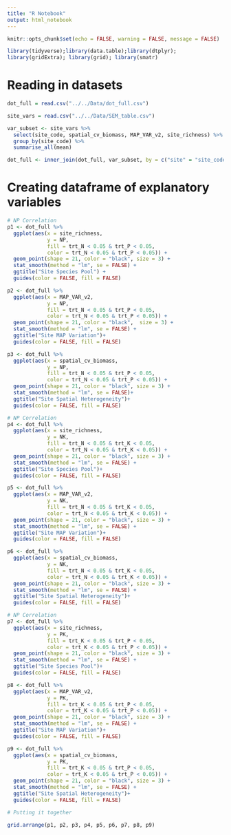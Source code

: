 ```yaml
---
title: "R Notebook"
output: html_notebook
---
```


```r
knitr::opts_chunk$set(echo = FALSE, warning = FALSE, message = FALSE)

library(tidyverse);library(data.table);library(dtplyr);
library(gridExtra); library(grid); library(smatr)
```


# Reading in datasets

```r
dot_full = read.csv("../../Data/dot_full.csv")

site_vars = read.csv("../../Data/SEM_table.csv")

var_subset <- site_vars %>% 
  select(site_code, spatial_cv_biomass, MAP_VAR_v2, site_richness) %>%
  group_by(site_code) %>%
  summarise_all(mean)

dot_full <- inner_join(dot_full, var_subset, by = c("site" = "site_code"))

```

# Creating dataframe of explanatory variables

```r
# NP Correlation
p1 <- dot_full %>% 
  ggplot(aes(x = site_richness,
             y = NP,
             fill = trt_N < 0.05 & trt_P < 0.05,
             color = trt_N < 0.05 & trt_P < 0.05)) +
  geom_point(shape = 21, color = "black", size = 3) +
  stat_smooth(method = "lm", se = FALSE) +
  ggtitle("Site Species Pool") +
  guides(color = FALSE, fill = FALSE)

p2 <- dot_full %>% 
  ggplot(aes(x = MAP_VAR_v2,
             y = NP,
             fill = trt_N < 0.05 & trt_P < 0.05,
             color = trt_N < 0.05 & trt_P < 0.05)) +
  geom_point(shape = 21, color = "black",  size = 3) +
  stat_smooth(method = "lm", se = FALSE) +
  ggtitle("Site MAP Variation")+
  guides(color = FALSE, fill = FALSE)

p3 <- dot_full %>% 
  ggplot(aes(x = spatial_cv_biomass,
             y = NP,
             fill = trt_N < 0.05 & trt_P < 0.05,
             color = trt_N < 0.05 & trt_P < 0.05)) +
  geom_point(shape = 21, color = "black", size = 3) +
  stat_smooth(method = "lm", se = FALSE)+
  ggtitle("Site Spatial Heterogeneity")+
  guides(color = FALSE, fill = FALSE)

# NP Correlation
p4 <- dot_full %>% 
  ggplot(aes(x = site_richness,
             y = NK,
             fill = trt_N < 0.05 & trt_K < 0.05,
             color = trt_N < 0.05 & trt_K < 0.05)) +
  geom_point(shape = 21, color = "black", size = 3) +
  stat_smooth(method = "lm", se = FALSE) +
  ggtitle("Site Species Pool")+
  guides(color = FALSE, fill = FALSE)

p5 <- dot_full %>% 
  ggplot(aes(x = MAP_VAR_v2,
             y = NK,
             fill = trt_N < 0.05 & trt_K < 0.05,
             color = trt_N < 0.05 & trt_K < 0.05)) +
  geom_point(shape = 21, color = "black", size = 3) +
  stat_smooth(method = "lm", se = FALSE) +
  ggtitle("Site MAP Variation")+
  guides(color = FALSE, fill = FALSE)

p6 <- dot_full %>% 
  ggplot(aes(x = spatial_cv_biomass,
             y = NK,
             fill = trt_N < 0.05 & trt_K < 0.05,
             color = trt_N < 0.05 & trt_K < 0.05)) +
  geom_point(shape = 21, color = "black", size = 3) +
  stat_smooth(method = "lm", se = FALSE) +
  ggtitle("Site Spatial Heterogeneity")+
  guides(color = FALSE, fill = FALSE)

# NP Correlation
p7 <- dot_full %>% 
  ggplot(aes(x = site_richness,
             y = PK,
             fill = trt_K < 0.05 & trt_P < 0.05,
             color = trt_K < 0.05 & trt_P < 0.05)) +
  geom_point(shape = 21, color = "black", size = 3) +
  stat_smooth(method = "lm", se = FALSE) +
  ggtitle("Site Species Pool")+
  guides(color = FALSE, fill = FALSE)

p8 <- dot_full %>% 
  ggplot(aes(x = MAP_VAR_v2,
             y = PK,
             fill = trt_K < 0.05 & trt_P < 0.05,
             color = trt_K < 0.05 & trt_P < 0.05)) +
  geom_point(shape = 21, color = "black", size = 3) +
  stat_smooth(method = "lm", se = FALSE) +
  ggtitle("Site MAP Variation")+
  guides(color = FALSE, fill = FALSE)

p9 <- dot_full %>% 
  ggplot(aes(x = spatial_cv_biomass,
             y = PK,
             fill = trt_K < 0.05 & trt_P < 0.05,
             color = trt_K < 0.05 & trt_P < 0.05)) +
  geom_point(shape = 21, color = "black", size = 3) +
  stat_smooth(method = "lm", se = FALSE) +
  ggtitle("Site Spatial Heterogeneity")+
  guides(color = FALSE, fill = FALSE)

# Putting it together

grid.arrange(p1, p2, p3, p4, p5, p6, p7, p8, p9)

```



